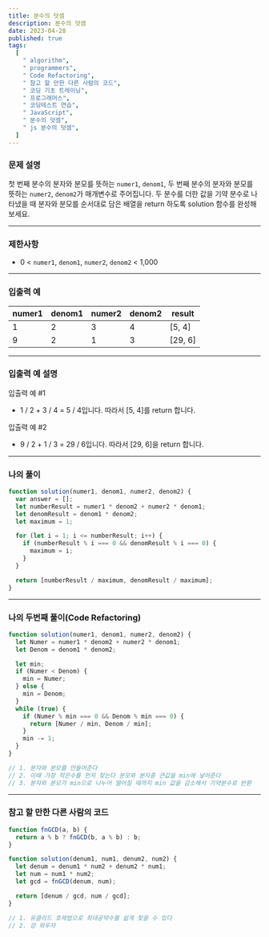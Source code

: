 ```yaml
---
title: 분수의 덧셈
description: 분수의 덧셈
date: 2023-04-28
published: true
tags:
  [
    " algorithm",
    " programmers",
    " Code Refactoring",
    " 참고 할 만한 다른 사람의 코드",
    " 코딩 기초 트레이닝",
    " 프로그래머스",
    " 코딩테스트 연습",
    " JavaScript",
    " 분수의 덧셈",
    " js 분수의 덧셈",
  ]
---
```


### 문제 설명

첫 번째 분수의 분자와 분모를 뜻하는 `numer1`, `denom1`, 두 번째 분수의 분자와 분모를 뜻하는 `numer2`, `denom2`가 매개변수로 주어집니다. 두 분수를 더한 값을 기약 분수로 나타냈을 때 분자와 분모를 순서대로 담은 배열을 return 하도록 solution 함수를 완성해보세요.

---

### 제한사항

- 0 < `numer1`, `denom1`, `numer2`, `denom2` < 1,000

---

### 입출력 예

| numer1 | denom1 | numer2 | denom2 | result  |
| ------ | ------ | ------ | ------ | ------- |
| 1      | 2      | 3      | 4      | [5, 4]  |
| 9      | 2      | 1      | 3      | [29, 6] |

---

### **입출력 예 설명**

입출력 예 #1

- 1 / 2 + 3 / 4 = 5 / 4입니다. 따라서 [5, 4]를 return 합니다.

입출력 예 #2

- 9 / 2 + 1 / 3 = 29 / 6입니다. 따라서 [29, 6]을 return 합니다.

---

### 나의 풀이

```jsx
function solution(numer1, denom1, numer2, denom2) {
  var answer = [];
  let numberResult = numer1 * denom2 + numer2 * denom1;
  let denomResult = denom1 * denom2;
  let maximum = 1;

  for (let i = 1; i <= numberResult; i++) {
    if (numberResult % i === 0 && denomResult % i === 0) {
      maximum = i;
    }
  }

  return [numberResult / maximum, denomResult / maximum];
}
```

---

### 나의 두번째 풀이(Code Refactoring)

```jsx
function solution(numer1, denom1, numer2, denom2) {
  let Numer = numer1 * denom2 + numer2 * denom1;
  let Denom = denom1 * denom2;

  let min;
  if (Numer < Denom) {
    min = Numer;
  } else {
    min = Denom;
  }
  while (true) {
    if (Numer % min === 0 && Denom % min === 0) {
      return [Numer / min, Denom / min];
    }
    min -= 1;
  }
}

// 1. 분자와 분모를 만들어준다
// 2. 이때 가장 작은수를 먼저 찾는다 분모와 분자중 큰값을 min에 넣어준다
// 3. 분자와 분모가 min으로 나누어 떨어질 때까지 min 값을 감소해서 기약분수로 반환
```

---

### 참고 할 만한 다른 사람의 코드

```jsx
function fnGCD(a, b) {
  return a % b ? fnGCD(b, a % b) : b;
}

function solution(denum1, num1, denum2, num2) {
  let denum = denum1 * num2 + denum2 * num1;
  let num = num1 * num2;
  let gcd = fnGCD(denum, num);

  return [denum / gcd, num / gcd];
}

// 1. 유클리드 호제법으로 최대공약수를 쉽게 찾을 수 있다
// 2. 걍 외우자
```
